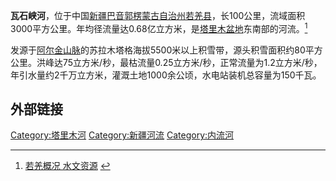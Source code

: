 {{Infobox river
|name=瓦石峡河
|image=
|length=100公里
|source1_elevation=5000+米
|basin_size=3000平方公里
|source1_location=[[阿尔金山|阿尔金山]]
|mouth_location=[[台特玛湖|台特玛湖]]
|basin_countries={{CHN}}新疆
}}

'''瓦石峡河'''，位于中国[[新疆|新疆]][[巴音郭楞蒙古自治州|巴音郭楞蒙古自治州]][[若羌县|若羌县]]，长100公里，流域面积3000平方公里。年均径流量达0.68亿立方米，是[[塔里木盆地|塔里木盆地]]东南部的河流。<ref>[http://www.loulan.gov.cn/Htm/ruoqianggaikuang/2007-2/13/200702131202819.htm 若羌概况 水文资源] {{webarchive|url=https://web.archive.org/web/20130424134525/http://www.loulan.gov.cn/Htm/ruoqianggaikuang/2007-2/13/200702131202819.htm |date=2013-04-24 }}</ref>

发源于[[阿尔金山脉|阿尔金山脉]]的苏拉木塔格海拔5500米以上积雪带，源头积雪面积约80平方公里。洪峰达75立方米/秒，最枯流量0.25立方米/秒，正常流量为1.2立方米/秒，年引水量约2千万立方米，灌溉土地1000余公顷，水电站装机总容量为150千瓦。

==外部链接==
<references/>

{{塔里木河水系}}
{{DEFAULTSORT:Qar}}
[[Category:塔里木河|Category:塔里木河]]
[[Category:新疆河流|Category:新疆河流]]   
[[Category:内流河|Category:内流河]]

{{PRChina-geo-stub}}